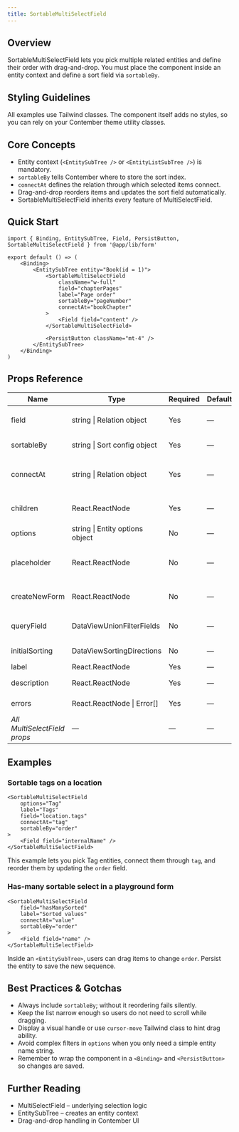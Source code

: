 ```yaml
---
title: SortableMultiSelectField
---
```


<!-- Edited by human: false -->
<!-- Examples count: 13 -->
<!-- Source examples: 1 -->
<!-- Playground examples: 2 -->
<!-- External examples: 10 -->
<!-- Import examples: 7 -->

## Overview
SortableMultiSelectField lets you pick multiple related entities and define their order with drag-and-drop.
You must place the component inside an entity context and define a sort field via `sortableBy`.

## Styling Guidelines
All examples use Tailwind classes.
The component itself adds no styles, so you can rely on your Contember theme utility classes.

## Core Concepts
- Entity context (`<EntitySubTree />` or `<EntityListSubTree />`) is mandatory.
- `sortableBy` tells Contember where to store the sort index.
- `connectAt` defines the relation through which selected items connect.
- Drag-and-drop reorders items and updates the sort field automatically.
- SortableMultiSelectField inherits every feature of MultiSelectField.

## Quick Start
```tsx
import { Binding, EntitySubTree, Field, PersistButton, SortableMultiSelectField } from '@app/lib/form'

export default () => (
	<Binding>
		<EntitySubTree entity="Book(id = 1)">
			<SortableMultiSelectField
				className="w-full"
				field="chapterPages"
				label="Page order"
				sortableBy="pageNumber"
				connectAt="bookChapter"
			>
				<Field field="content" />
			</SortableMultiSelectField>

			<PersistButton className="mt-4" />
		</EntitySubTree>
	</Binding>
)
```

## Props Reference
| Name | Type | Required | Default | Description |
|------|------|----------|---------|-------------|
| field | string &#124; Relation object | Yes | — | Target relation holding selected items |
| sortableBy | string &#124; Sort config object | Yes | — | Field used to store sort order |
| connectAt | string &#124; Relation object | Yes | — | Relation through which the item is connected |
| children | React.ReactNode | Yes | — | JSX rendered inside each option |
| options | string &#124; Entity options object | No | — | Entity options or filter |
| placeholder | React.ReactNode | No | — | Placeholder text when nothing is selected |
| createNewForm | React.ReactNode | No | — | Form shown when creating a new entity |
| queryField | DataViewUnionFilterFields | No | — | Field used for server-side search |
| initialSorting | DataViewSortingDirections | No | — | Initial list ordering |
| label | React.ReactNode | Yes | — | Field label |
| description | React.ReactNode | Yes | — | Helper description |
| errors | React.ReactNode &#124; Error[] | Yes | — | Validation errors |
| _All MultiSelectField props_ | — | — | — | Inherited; see MultiSelectField docs |

## Examples

### Sortable tags on a location
```tsx
<SortableMultiSelectField
	options="Tag"
	label="Tags"
	field="location.tags"
	connectAt="tag"
	sortableBy="order"
>
	<Field field="internalName" />
</SortableMultiSelectField>
```
This example lets you pick Tag entities, connect them through `tag`, and reorder them by updating the `order` field.

### Has-many sortable select in a playground form
```tsx
<SortableMultiSelectField
	field="hasManySorted"
	label="Sorted values"
	connectAt="value"
	sortableBy="order"
>
	<Field field="name" />
</SortableMultiSelectField>
```
Inside an `<EntitySubTree>`, users can drag items to change `order`. Persist the entity to save the new sequence.

## Best Practices & Gotchas
- Always include `sortableBy`; without it reordering fails silently.
- Keep the list narrow enough so users do not need to scroll while dragging.
- Display a visual handle or use `cursor-move` Tailwind class to hint drag ability.
- Avoid complex filters in `options` when you only need a simple entity name string.
- Remember to wrap the component in a `<Binding>` and `<PersistButton>` so changes are saved.

## Further Reading
- MultiSelectField – underlying selection logic
- EntitySubTree – creates an entity context
- Drag-and-drop handling in Contember UI

<!-- End of Generated Documentation -->
